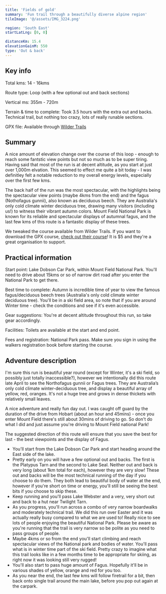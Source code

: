 ```yaml
---
title: 'Fields of gold'
summary: 'Fun trail through a beautifully diverse alpine region'
tileImage: '@/assets/IMG_3224.png'

region: 'South East'
startLatLng: [0, 0]

distanceKm: 15.4
elevationGainM: 550
type: 'Out & back'
---
```



## Key info

Total kms: 14 - 16kms

Route type: Loop (with a few optional out and back sections)

Vertical ms: 355m - 720m

Terrain & time to complete: Took 3.5 hours with the extra out and backs. Technical trail, but nothing too crazy, lots of really runable sections.

GPX file: Available through <a target="_blank" href="https://www.wildertrails.com.au/explore-wilder-trails/fields-of-gold">Wilder Trails</a>

<ImageCard src={chrisAndKate} alt="Chris and Kate" caption="Blah" />

## Summary

A nice amount of elevation change over the course of this loop - enough to reach some fantstic view points but not so much as to be super tiring. Having said that most of the run is at decent altitude, as you start at just over 1,000m elvation. This seemed to effect me quite a bit today - I was definitley felt a notable reduction to my overall energy levels, especially over the first few kms.

The back half of the run was the most spectacular, with the highlights being the spectacular view points (maybe 4kms from the end) and the fagus (Nothofagus gunnii), also known as deciduous beech. They are Australia's only cold climate winter deciduous tree, drawing many visitors (including us!) to witness their vibrant autumn colors. Mount Field National Park is known for its reliable and spectacular displays of autumnal fagus, and the last few kms of this route is a fantastic display of these trees.

We tweaked the course available from Wilder Trails. If you want to download the GPX course, <a href="https://www.wildertrails.com.au/explore-wilder-trails/fields-of-gold" target="_blank">check out their course</a>! It is $5 and they're a great organisation to support.

<ImageCard src={chrisAndKate} alt="Chris and Kate" />

## Practical information

Start point: Lake Dobson Car Park, within Mount Field National Park. You'll need to drive about 15kms or so of narrow dirt road after you enter the National Park to get there.

Best time to complete: Autumn is incredible time of year to view the famous fagus/deciduous beech trees (Australia's only cold climate winter deciduous tree). You'll be in a ski field area, so note that if you are around Winter time - check the conditions and see if it's even accessible.

Gear suggestions: You're at decent altitude throughout this run, so take gear accordingly.

Facilities: Toilets are available at the start and end point.

Fees and registration: National Park pass. Make sure you sign in using the walkers registration book before starting the course.

## Adventure description

I'm sure this run is beautiful year round (except for Winter, it's a ski field, so possibly just totally inaccessible?), however we intentionally did this route late April to see the Northofagus gunnii or Fagus trees. They are Australia’s only cold climate winter-deciduous tree, and display a beautiful array of yellow, red, oranges. It's not a huge tree and grows in dense thickets with relatively small leaves.

A nice adventure and really fun day out. I was caught off guard by the duration of the drive from Hobart (about an hour and 45mins) - once you enter Mount Field there's still about 30mins of driving to go. So don't do what I did and just assume you're driving to Mount Field national Park!

The suggested direction of this route will ensure that you save the best for last - the best viewpoints and the display of Fagus.

- You'll start from the Lake Dobson Car Park and start heading around the East side of the lake.
- Pretty early on you will have a few optional out and backs. The first is the Platypus Tarn and the second to Lake Seal. Neither out and back is very long (about 1km total for each), however they are very slow! These out and backs will be the most technical running of the day if you choose to do them. They both lead to beautiful body of water at the end, however if you're short on time or energy, you'll still be seeing the best bits if you choose to skip these.
- Keep running and you'll pass Lake Webster and a very, very short out and back to a hut near Twilight Tarn.
- As you progress, you'll run across a combo of very narrow boardwalks and moderately technical trail. We did this run over Easter and it was actually really busy compared to what we are used to! Really nice to see lots of people enjoying the beautiful National Park. Please be aware as you're running that the trail is very narrow so be polite as you need to pass groups of people.
- Maybe 4kms or so from the end you'll start climbing and reach spectacular views of the National park and bodies of water. You'll pass what is in winter time part of the ski field. Pretty crazy to imagine what this trail looks like in a few months time to be appropriate for skiing, as right now it was looking still very rugged!
- You'll also start to pass huge amount of Fagus. Hopefully it'll be in various shades of yellow, orange and red for you too.
- As you near the end, the last few kms will follow firetrail for a bit, then back onto single trail around the main lake, before you pop out again at the carpark.

